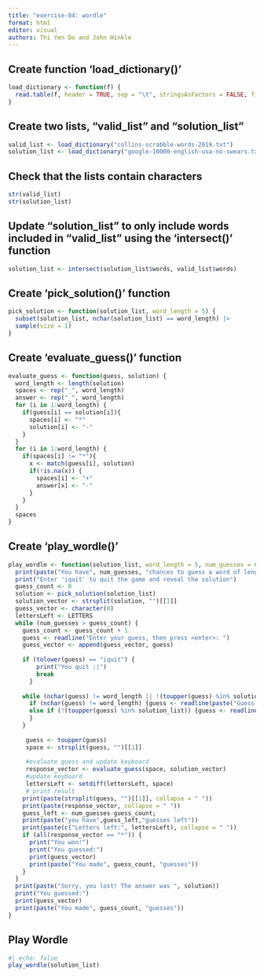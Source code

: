 ```yaml
---
title: "exercise-04: wordle"
format: html
editor: visual
authors: Thi Yen Do and John Hinkle
---
```


## Create function 'load_dictionary()'

```r
load_dictionary <- function(f) {
  read.table(f, header = TRUE, sep = "\t", stringsAsFactors = FALSE, fill = TRUE)
}
```

## Create two lists, "valid_list" and "solution_list"

```r
valid_list <- load_dictionary("collins-scrabble-words-2019.txt")
solution_list <- load_dictionary("google-10000-english-usa-no-swears.txt")
```

## Check that the lists contain characters

```r
str(valid_list)
str(solution_list)
```

## Update "solution_list" to only include words included in "valid_list" using the 'intersect()' function

```r
solution_list <- intersect(solution_list$words, valid_list$words)
```

## Create 'pick_solution()' function

```r
pick_solution <- function(solution_list, word_length = 5) {
  subset(solution_list, nchar(solution_list) == word_length) |>
  sample(size = 1)
}
```

## Create 'evaluate_guess()' function

```r
evaluate_guess <- function(guess, solution) {
  word_length <- length(solution)
  spaces <- rep("_", word_length)
  answer <- rep("_", word_length)
  for (i in 1:word_length) {
    if(guess[i] == solution[i]){
      spaces[i] <- "*"
      solution[i] <- "-"
    }
  }
  for (i in 1:word_length) {
    if(spaces[i] != "*"){
      x <- match(guess[i], solution)
      if(!is.na(x)) {
        spaces[i] <- "+"
        answer[x] <- "-"
      }
    }
  }
  spaces
}
```

## Create 'play_wordle()'

```r
play_wordle <- function(solution_list, word_length = 5, num_guesses = 6) {
  print(paste("You have", num_guesses, "chances to guess a word of length", word_length))
  print("Enter 'iquit' to quit the game and reveal the solution")
  guess_count <- 0
  solution <- pick_solution(solution_list) 
  solution_vector <- strsplit(solution, "")[[1]]
  guess_vector <- character(0)
  lettersLeft <- LETTERS
  while (num_guesses > guess_count) {
    guess_count <- guess_count + 1
    guess <- readline("Enter your guess, then press <enter>: ")
    guess_vector <- append(guess_vector, guess)
    
    if (tolower(guess) == "iquit") {
        print("You quit :|")
        break
      }
    
    while (nchar(guess) != word_length || !(toupper(guess) %in% solution_list)) {
      if (nchar(guess) != word_length) {guess <- readline(paste("Guess must be", word_length, "letters long! Try another guess:"))} 
      else if (!(toupper(guess) %in% solution_list)) {guess <- readline("This guess is not in the list of possible solutions! Try another guess:")
      }
    }
    
     guess <- toupper(guess)
     space <- strsplit(guess, "")[[1]]
     
     #evaluate guess and update keyboard
     response_vector <- evaluate_guess(space, solution_vector)
     #update keyboard
     lettersLeft <- setdiff(lettersLeft, space)
     # print result
    print(paste(strsplit(guess, "")[[1]], collapse = " "))
    print(paste(response_vector, collapse = " "))
    guess_left <- num_guesses-guess_count;
    print(paste("you have",guess_left,"guesses left"))
    print(paste(c("Letters left:", lettersLeft), collapse = " "))
    if (all(response_vector == "*")) {
      print("You won!")
      print("You guessed:")
      print(guess_vector)
      print(paste("You made", guess_count, "guesses"))
    }
  }
  print(paste("Sorry, you lost! The answer was ", solution))
  print("You guessed:")
  print(guess_vector)
  print(paste("You made", guess_count, "guesses"))
}
```

## Play Wordle

```r
#| echo: false
play_wordle(solution_list)
```
